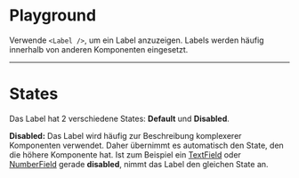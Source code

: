 # Playground

Verwende `<Label />`, um ein Label anzuzeigen. Labels werden häufig innerhalb
von anderen Komponenten eingesetzt.

<LiveCodeEditor />

---

# States

Das Label hat 2 verschiedene States: **Default** und **Disabled**.

<LiveCodeEditor example="states" editorCollapsed />

**Disabled:** Das Label wird häufig zur Beschreibung komplexerer Komponenten
verwendet. Daher übernimmt es automatisch den State, den die höhere Komponente
hat. Ist zum Beispiel ein [TextField](/03-components/form-controls/text-field)
oder [NumberField](/03-components/form-controls/number-field) gerade
**disabled**, nimmt das Label den gleichen State an.
